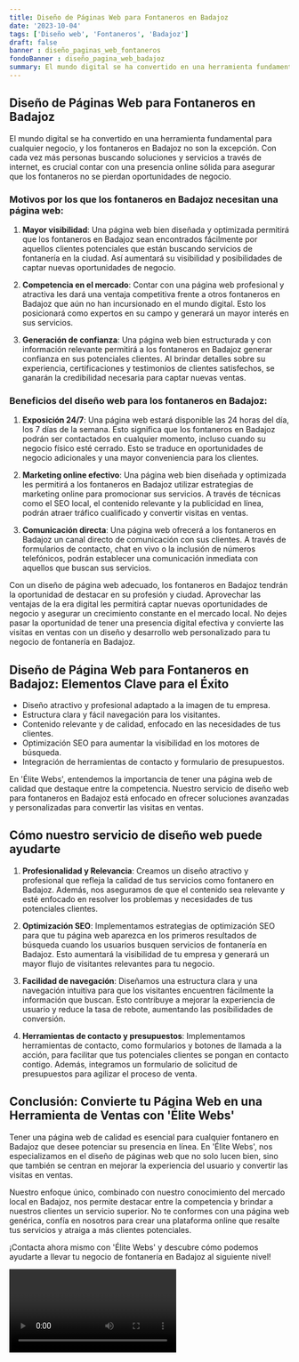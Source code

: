 ```yaml
---
title: Diseño de Páginas Web para Fontaneros en Badajoz
date: '2023-10-04'
tags: ['Diseño web', 'Fontaneros', 'Badajoz']
draft: false
banner : diseño_paginas_web_fontaneros
fondoBanner : diseño_pagina_web_badajoz
summary: El mundo digital se ha convertido en una herramienta fundamental para cualquier negocio, y los fontaneros en Badajoz no son la excepción. Con cada vez más personas buscando soluciones y servicios a través de internet, es crucial contar con una presencia online sólida para asegurar que los fontaneros no se pierdan oportunidades de negocio.
---
```


## **Diseño de Páginas Web para Fontaneros en Badajoz**

El mundo digital se ha convertido en una herramienta fundamental para cualquier negocio, y los fontaneros en Badajoz no son la excepción. Con cada vez más personas buscando soluciones y servicios a través de internet, es crucial contar con una presencia online sólida para asegurar que los fontaneros no se pierdan oportunidades de negocio.

### Motivos por los que los fontaneros en Badajoz necesitan una página web:

1. **Mayor visibilidad**: Una página web bien diseñada y optimizada permitirá que los fontaneros en Badajoz sean encontrados fácilmente por aquellos clientes potenciales que están buscando servicios de fontanería en la ciudad. Así aumentará su visibilidad y posibilidades de captar nuevas oportunidades de negocio.

2. **Competencia en el mercado**: Contar con una página web profesional y atractiva les dará una ventaja competitiva frente a otros fontaneros en Badajoz que aún no han incursionado en el mundo digital. Esto los posicionará como expertos en su campo y generará un mayor interés en sus servicios.

3. **Generación de confianza**: Una página web bien estructurada y con información relevante permitirá a los fontaneros en Badajoz generar confianza en sus potenciales clientes. Al brindar detalles sobre su experiencia, certificaciones y testimonios de clientes satisfechos, se ganarán la credibilidad necesaria para captar nuevas ventas.

### Beneficios del diseño web para los fontaneros en Badajoz:

1. **Exposición 24/7**: Una página web estará disponible las 24 horas del día, los 7 días de la semana. Esto significa que los fontaneros en Badajoz podrán ser contactados en cualquier momento, incluso cuando su negocio físico esté cerrado. Esto se traduce en oportunidades de negocio adicionales y una mayor conveniencia para los clientes.

2. **Marketing online efectivo**: Una página web bien diseñada y optimizada les permitirá a los fontaneros en Badajoz utilizar estrategias de marketing online para promocionar sus servicios. A través de técnicas como el SEO local, el contenido relevante y la publicidad en línea, podrán atraer tráfico cualificado y convertir visitas en ventas.

3. **Comunicación directa**: Una página web ofrecerá a los fontaneros en Badajoz un canal directo de comunicación con sus clientes. A través de formularios de contacto, chat en vivo o la inclusión de números telefónicos, podrán establecer una comunicación inmediata con aquellos que buscan sus servicios.

Con un diseño de página web adecuado, los fontaneros en Badajoz tendrán la oportunidad de destacar en su profesión y ciudad. Aprovechar las ventajas de la era digital les permitirá captar nuevas oportunidades de negocio y asegurar un crecimiento constante en el mercado local. No dejes pasar la oportunidad de tener una presencia digital efectiva y convierte las visitas en ventas con un diseño y desarrollo web personalizado para tu negocio de fontanería en Badajoz.

<GifSeo />

<Cta />

## Diseño de Página Web para Fontaneros en Badajoz: Elementos Clave para el Éxito

- Diseño atractivo y profesional adaptado a la imagen de tu empresa.
- Estructura clara y fácil navegación para los visitantes.
- Contenido relevante y de calidad, enfocado en las necesidades de tus clientes.
- Optimización SEO para aumentar la visibilidad en los motores de búsqueda.
- Integración de herramientas de contacto y formulario de presupuestos.

En 'Élite Webs', entendemos la importancia de tener una página web de calidad que destaque entre la competencia. Nuestro servicio de diseño web para fontaneros en Badajoz está enfocado en ofrecer soluciones avanzadas y personalizadas para convertir las visitas en ventas.

## Cómo nuestro servicio de diseño web puede ayudarte

1. **Profesionalidad y Relevancia**: Creamos un diseño atractivo y profesional que refleja la calidad de tus servicios como fontanero en Badajoz. Además, nos aseguramos de que el contenido sea relevante y esté enfocado en resolver los problemas y necesidades de tus potenciales clientes.

2. **Optimización SEO**: Implementamos estrategias de optimización SEO para que tu página web aparezca en los primeros resultados de búsqueda cuando los usuarios busquen servicios de fontanería en Badajoz. Esto aumentará la visibilidad de tu empresa y generará un mayor flujo de visitantes relevantes para tu negocio.

3. **Facilidad de navegación**: Diseñamos una estructura clara y una navegación intuitiva para que los visitantes encuentren fácilmente la información que buscan. Esto contribuye a mejorar la experiencia de usuario y reduce la tasa de rebote, aumentando las posibilidades de conversión.

4. **Herramientas de contacto y presupuestos**: Implementamos herramientas de contacto, como formularios y botones de llamada a la acción, para facilitar que tus potenciales clientes se pongan en contacto contigo. Además, integramos un formulario de solicitud de presupuestos para agilizar el proceso de venta.

## Conclusión: Convierte tu Página Web en una Herramienta de Ventas con 'Élite Webs'

Tener una página web de calidad es esencial para cualquier fontanero en Badajoz que desee potenciar su presencia en línea. En 'Élite Webs', nos especializamos en el diseño de páginas web que no solo lucen bien, sino que también se centran en mejorar la experiencia del usuario y convertir las visitas en ventas.

Nuestro enfoque único, combinado con nuestro conocimiento del mercado local en Badajoz, nos permite destacar entre la competencia y brindar a nuestros clientes un servicio superior. No te conformes con una página web genérica, confía en nosotros para crear una plataforma online que resalte tus servicios y atraiga a más clientes potenciales.

¡Contacta ahora mismo con 'Élite Webs' y descubre cómo podemos ayudarte a llevar tu negocio de fontanería en Badajoz al siguiente nivel!

<Video />

<CtaBot job='Fontaneros' city='Badajoz'/>

<Gmaps query='Badajoz+españa+maps' />